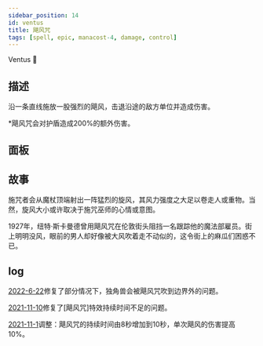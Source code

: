 ```yaml
---
sidebar_position: 14
id: ventus
title: 飓风咒
tags: [spell, epic, manacost-4, damage, control]
---
```


Ventus 💨

<!--truncate-->



<CardBasics cardKey={id}/>


## 描述

沿一条直线施放一股强烈的飓风，击退沿途的敌方单位并造成伤害。

*飓风咒会对护盾造成200%的额外伤害。

## 面板


<LevelComponent/>


<CardDynamicTable cardKey={id}/>


<CardComplexTable cardKey={id}/>


## 故事

施咒者会从魔杖顶端射出一阵猛烈的旋风，其风力强度之大足以卷走人或重物。当然，旋风大小或许取决于施咒巫师的心情或意图。

1927年，纽特·斯卡曼德曾用飓风咒在伦敦街头阻挡一名跟踪他的魔法部雇员。街上明明没风，眼前的男人却好像被大风吹着走不动似的，这令街上的麻瓜们困惑不已。

## log

[2022-6-22](/blog/220622-update-annc#fix)修复了部分情况下，独角兽会被飓风咒吹到边界外的问题。

[2021-11-10](/blog/211110-update-annc#fix)修复了[飓风咒]特效持续时间不足的问题。

[2021-11-1](/blog/211101-append-annc#adjustment)调整：飓风咒的持续时间由8秒增加到10秒，单次飓风的伤害提高10%。

